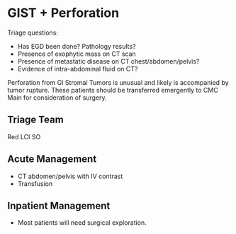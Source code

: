 # GIST + Perforation {#gist_perforation}

Triage questions:

-   Has EGD been done? Pathology results?
-   Presence of exophytic mass on CT scan
-   Presence of metastatic disease on CT chest/abdomen/pelvis?
-   Evidence of intra-abdominal fluid on CT?

Perforation from GI Stromal Tumors is unusual and likely is accompanied by tumor rupture. These patients should be transferred emergently to CMC Main for consideration of surgery.

## Triage Team

Red LCI SO 

## Acute Management

-   CT abdomen/pelvis with IV contrast
-   Transfusion

## Inpatient Management

-   Most patients will need surgical exploration.



